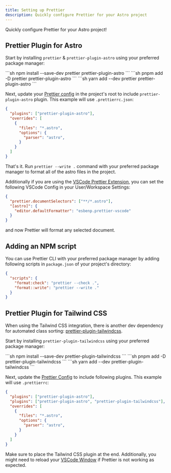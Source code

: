 ```yaml
---
title: Setting up Prettier
description: Quickly configure Prettier for your Astro project
---
```


Quickly configure Prettier for your Astro project!

## Prettier Plugin for Astro

Start by installing `prettier` & `prettier-plugin-astro` using your preferred package manager:

<Tabs syncKey="prettier">
    <TabItem label="npm">
        ```sh
        npm install --save-dev prettier prettier-plugin-astro
        ```
    </TabItem>
    <TabItem label="pnpm">
        ```sh
        pnpm add -D prettier prettier-plugin-astro
        ```
    </TabItem>
    <TabItem label="yarn">
        ```sh
        yarn add --dev prettier prettier-plugin-astro
        ```
    </TabItem>
</Tabs>

Next, update your [Prettier config](https://prettier.io/docs/en/configuration) in the project's root to include `prettier-plugin-astro` plugin. This example will use `.prettierrc.json`:

```json title=".prettierrc.json"
{
  "plugins": ["prettier-plugin-astro"],
  "overrides": [
    {
      "files": "*.astro",
      "options": {
        "parser": "astro",
      }
    }
  ]
}
```

That's it. Run `prettier --write .` command with your preferred package manager to format all of the astro files in the project.

Additionally if you are using the [VSCode Prettier Extension](https://marketplace.visualstudio.com/items?itemName=esbenp.prettier-vscode), you can set the following VSCode Config in your User/Workspace Settings:

```json title=".vscode/settings.json"
{
  "prettier.documentSelectors": ["**/*.astro"],
  "[astro]": {
    "editor.defaultFormatter": "esbenp.prettier-vscode"
  }
}
```

and now Prettier will format any selected document.

## Adding an NPM script

You can use Prettier CLI with your preferred package manager by adding following scripts in `package.json` of your project's directory:

```json title="package.json" ins={3,4}
{
  "scripts": {
    "format:check": "prettier --check .",
    "format::write": "prettier --write ."
  }
}
```

## Prettier Plugin for Tailwind CSS

When using the Tailwind CSS integration, there is another dev dependency for automated class sorting: [prettier-plugin-tailwindcss](https://github.com/tailwindlabs/prettier-plugin-tailwindcss).

Start by installing `prettier-plugin-tailwindcss` using your preferred package manager:

<Tabs syncKey="prettier">
    <TabItem label="npm">
        ```sh
        npm install --save-dev prettier-plugin-tailwindcss
        ```
    </TabItem>
    <TabItem label="pnpm">
        ```sh
        pnpm add -D prettier-plugin-tailwindcss
        ```
    </TabItem>
    <TabItem label="yarn">
        ```sh
        yarn add --dev prettier-plugin-tailwindcss
        ```
    </TabItem>
</Tabs>

Next, update the [Prettier Config](https://prettier.io/docs/en/configuration) to include following plugins. This example will use `.prettierrc`:

```json title=".prettierrc.json" del={2} ins={3}
{
  "plugins": ["prettier-plugin-astro"],
  "plugins": ["prettier-plugin-astro", "prettier-plugin-tailwindcss"],
  "overrides": [
    {
      "files": "*.astro",
      "options": {
        "parser": "astro",
      }
    }
  ]
}
```

Make sure to place the Tailwind CSS plugin at the end. Additionally, you might need to reload your [VSCode Window](https://stackoverflow.com/a/42002990) if Prettier is not working as expected.
